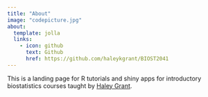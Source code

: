 ```yaml
---
title: "About"
image: "codepicture.jpg"
about:
  template: jolla
  links:
    - icon: github
      text: Github
      href: https://github.com/haleykgrant/BIOST2041
---
```


This is a landing page for R tutorials and shiny apps for introductory biostatistics courses taught by [Haley Grant](https://www.sph.pitt.edu/directory/haley-grant).

